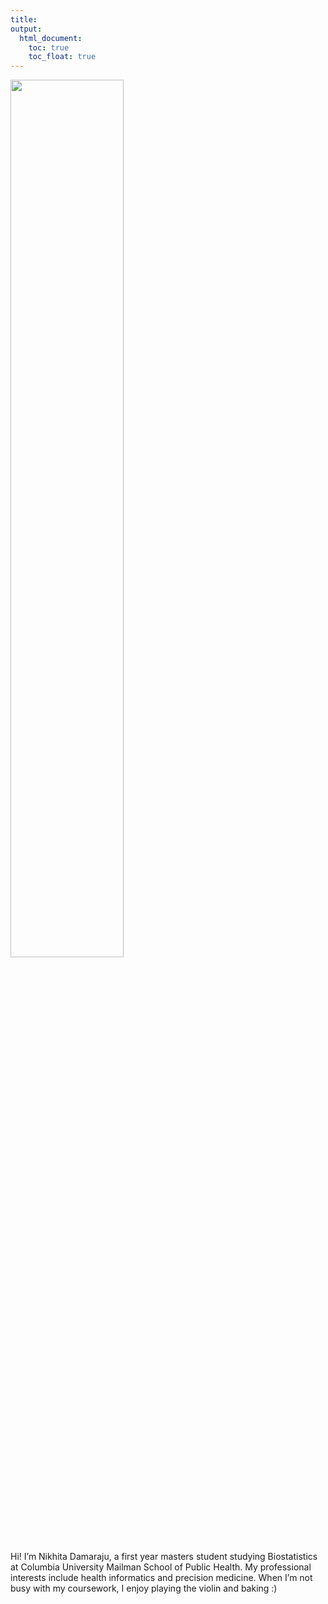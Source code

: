 ```yaml
---
title: 
output: 
  html_document:
    toc: true
    toc_float: true
---
```


<img src = "images/nikhita_damaraju.jpg" style = "width:60%">

Hi! 
I'm Nikhita Damaraju, a first year masters student studying Biostatistics at Columbia University Mailman School of Public Health. My professional interests include health informatics and precision medicine. When I'm not busy with my coursework, I enjoy playing the violin and baking :)





